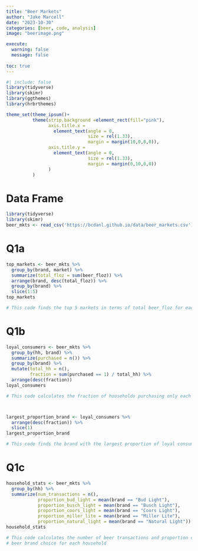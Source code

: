 ```yaml
---
title: "Beer Markets"
author: "Jake Marcell"
date: "2023-10-30"
categories: [beer, code, analysis]
image: "beerimage.png"

execute: 
  warning: false
  message: false
  
toc: true
---
```



```r
#| include: false
library(tidyverse)
library(skimr)
library(ggthemes)
library(hrbrthemes)

theme_set(theme_ipsum()+
          theme(strip.background =element_rect(fill="pink"),
                axis.title.x = 
                  element_text(angle = 0,
                               size = rel(1.33),
                               margin = margin(10,0,0,0)),
                axis.title.y = 
                  element_text(angle = 0,
                               size = rel(1.33),
                               margin = margin(0,10,0,0))
                )
          )
```

# Data Frame
```r
library(tidyverse)
library(skimr)
beer_mkts <- read_csv('https://bcdanl.github.io/data/beer_markets.csv')
```

# Q1a
```r
top_markets <- beer_mkts %>%
  group_by(brand, market) %>%
  summarize(total_floz = sum(beer_floz)) %>%
  arrange(brand, desc(total_floz)) %>%
  group_by(brand) %>%
  slice(1:5)
top_markets

# This code finds the top 5 markets in terms of total beer_floz for each beer brand
```

# Q1b
```r
loyal_consumers <- beer_mkts %>%
  group_by(hh, brand) %>%
  summarize(purchased = n()) %>%
  group_by(brand) %>%
  mutate(total_hh = n(),
         fraction = sum(purchased == 1) / total_hh) %>%
  arrange(desc(fraction))
loyal_consumers

# This code calculates the fraction of households purchasing only each beer brand



largest_proportion_brand <- loyal_consumers %>%
  arrange(desc(fraction)) %>%
  slice(1)
largest_proportion_brand

# This code finds the brand with the largest proportion of loyal consumers
```

# Q1c
```r
household_stats <- beer_mkts %>%
  group_by(hh) %>%
  summarize(num_transactions = n(),
            proportion_bud_light = mean(brand == "Bud Light"),
            proportion_busch_light = mean(brand == "Busch Light"),
            proportion_coors_light = mean(brand == "Coors Light"),
            proportion_miller_lite = mean(brand == "Miller Lite"),
            proportion_natural_light = mean(brand == "Natural Light"))
household_stats

# This code calculates the number of beer transactions and proportion of each 
# beer brand choice for each household
```




